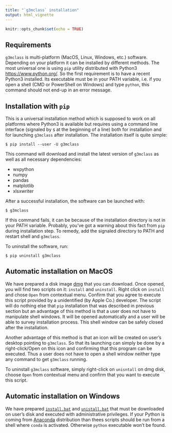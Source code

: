 ```yaml
---
title: "`g3mclass` installation"
output: html_vignette
---
```


```r
knitr::opts_chunk$set(echo = TRUE)
```

## Requirements

`g3mclass` is multi-platform (MacOS, Linux, Windows, etc.) software. Depending on your platform it can be installed by different methods. The most universal one is using `pip` utility distributed with Python3 <https://www.python.org/>. So the first requirement is to have a recent Python3 installed. Its executable must be in your PATH variable, i.e. if you open a shell (CMD or PowerShell on Windows) and type `python`, this command should not end-up in an error message.

## Installation with `pip`
This is a universal installation method which is supposed to work on all platforms where Python3 is available but requires using a command line interface (signaled by `$` at the beginning of a line) both for installation and for launching `g3mclass` after installation. The installation itself is quite simple:  

  `$ pip install --user -U g3mclass`

This command will download and install the latest version of `g3mclass` as well as all necessary dependencies:  

 - wxpython
 - numpy
 - pandas
 - matplotlib
 - xlsxwriter

After a successful installation, the software can be launched with:  

  `$ g3mclass`
  
If this command fails, it can be because of the installation directory is not in your PATH variable. Probably, you've got a warning about this fact from `pip` during installation step. To remedy, add the signaled directory to PATH and restart shell and `g3mclass`.

To uninstall the software, run:  

  `$ pip uninstall g3mclass`

## Automatic installation on MacOS
We have prepared a disk image [dmg](https://mathscell.github.io/download/g3mclass/macos/install.dmg) that you can download. Once opened, you will find two scripts on it: `install` and `uninstall`. Right click on `install` and chose `Open` from contextual menu. Confirm that you agree to execute this script provided by a unidentified (by Apple Co.) developer. The script will do nothing else that `pip` installation that was described in previous section but an advantage of this method is that a user does not have to manipulate shell windows. It will be opened automatically and a user will be able to survey installation process. This shell window can be safely closed after the installation.

Another advantage of this method is that an icon will be created on user's desktop pointing to `g3mclass`. So that its launching can simply be done by a right-click/Open on this icon and confirming that this program can be executed. Thus a user does not have to open a shell window neither type any command to get `g3mclass` running.

To uninstall `g3mclass` software, simply right-click on `unisntall` on dmg disk, choose `Open` from contextual menu and confirm that you want to execute this script.

## Automatic installation on Windows

We have prepared [`install.bat`](https://mathscell.github.io/download/g3mclass/win/install.bat) and [`unistall.bat`](https://mathscell.github.io/download/g3mclass/win.uninstall.bat) that must be downloaded on user's disk and executed with administrative privileges. If your Python is coming from [Anaconda](https://anaconda.org) distribution than thees scripts should be run from a shell where `conda` is activated. Otherwise `python` executable won't be found.
